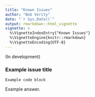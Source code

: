 ```yaml
---
title: "Known Issues"
author: "Bob Verity"
date: "`r Sys.Date()`"
output: rmarkdown::html_vignette
vignette: >
  %\VignetteIndexEntry{"Known Issues"}
  %\VignetteEngine{knitr::rmarkdown}
  %\VignetteEncoding{UTF-8}
---
```


(In development)

### Example issue title

```
Example code block
```

Example answer.
